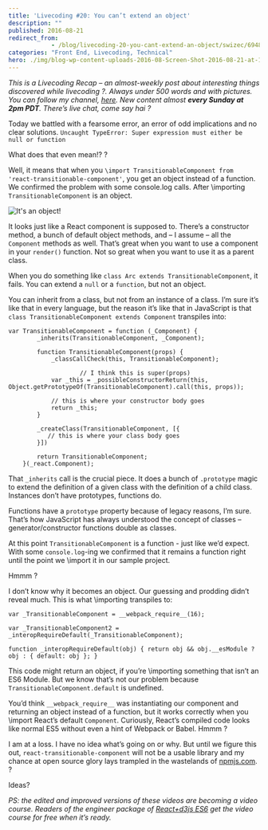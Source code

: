 ```yaml
---
title: 'Livecoding #20: You can’t extend an object'
description: ""
published: 2016-08-21
redirect_from: 
            - /blog/livecoding-20-you-cant-extend-an-object/swizec/6948
categories: "Front End, Livecoding, Technical"
hero: ./img/blog-wp-content-uploads-2016-08-Screen-Shot-2016-08-21-at-17.32.42.png
---
```

_This is a Livecoding Recap – an almost-weekly post about interesting things discovered while livecoding ?. Always under 500 words and with pictures. You can follow my channel, [here](https://livecoding.tv/swizec). New content almost **every Sunday at 2pm PDT**. There’s live chat, come say hai ?_

Today we battled with a fearsome error, an error of odd implications and no clear solutions. `Uncaught TypeError: Super expression must either be null or function`

What does that even mean!? ?

Well, it means that when you `\import TransitionableComponent from 'react-transitionable-component'`, you get an object instead of a function. We confirmed the problem with some console.log calls. After \\importing `TransitionableComponent` is an object.

![It&#x27;s an object!](./img/blog-wp-content-uploads-2016-08-Screen-Shot-2016-08-21-at-17.32.42.png)

It looks just like a React component is supposed to. There’s a constructor method, a bunch of default object methods, and – I assume – all the `Component` methods as well. That’s great when you want to use a component in your `render()` function. Not so great when you want to use it as a parent class.

When you do something like `class Arc extends TransitionableComponent`, it fails. You can extend a `null` or a `function`, but not an object.

You can inherit from a class, but not from an instance of a class. I’m sure it’s like that in every language, but the reason it’s like that in JavaScript is that `class TransitionableComponent extends Component` transpiles into:

```
var TransitionableComponent = function (_Component) {
        _inherits(TransitionableComponent, _Component);
    
        function TransitionableComponent(props) {
            _classCallCheck(this, TransitionableComponent);
    
                    // I think this is super(props)
            var _this = _possibleConstructorReturn(this, Object.getPrototypeOf(TransitionableComponent).call(this, props));
    
            // this is where your constructor body goes
            return _this;
        }
    
        _createClass(TransitionableComponent, [{
           // this is where your class body goes
        }])
        
        return TransitionableComponent;
    }(_react.Component);
```

That `_inherits` call is the crucial piece. It does a bunch of `.prototype` magic to extend the definition of a given class with the definition of a child class. Instances don’t have prototypes, functions do.

Functions have a `prototype` property because of legacy reasons, I’m sure. That’s how JavaScript has always understood the concept of classes – generator/constructor functions double as classes.

At this point `TransitionableComponent` is a function - just like we’d expect. With some `console.log`-ing we confirmed that it remains a function right until the point we \\import it in our sample project.

Hmmm ?

I don’t know why it becomes an object. Our guessing and prodding didn’t reveal much. This is what \\importing transpiles to:

```
var _TransitionableComponent = __webpack_require__(16);

var _TransitionableComponent2 = _interopRequireDefault(_TransitionableComponent);

function _interopRequireDefault(obj) { return obj && obj.__esModule ? obj : { default: obj }; }
```

This code might return an object, if you’re \\importing something that isn’t an ES6 Module. But we know that’s not our problem because `TransitionableComponent.default` is undefined.

You’d think `__webpack_require__` was instantiating our component and returning an object instead of a function, but it works correctly when you \\import React’s default `Component`. Curiously, React’s compiled code looks like normal ES5 without even a hint of Webpack or Babel. Hmmm ?

I am at a loss. I have no idea what’s going on or why. But until we figure this out, `react-transitionable-component` will not be a usable library and my chance at open source glory lays trampled in the wastelands of [npmjs.com](https://www.npmjs.com/package/react-transitionable-component). ?

Ideas?

_PS: the edited and improved versions of these videos are becoming a video course. Readers of the engineer package of [React+d3js ES6](http://swizec.com/reactd3js/) get the video course for free when it’s ready._